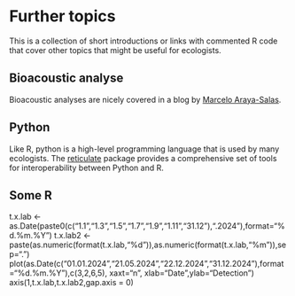 
# Further topics {#furthertopics}

This is a collection of short introductions or links with commented R code that cover other topics that might be useful for ecologists.

## Bioacoustic analyse
Bioacoustic analyses are nicely covered in a blog by [Marcelo Araya-Salas](https://marce10.github.io).

## Python {#python}
Like R, python is a high-level programming language that is used by many ecologists. The [reticulate](https://rstudio.github.io/reticulate/index.html) package provides a comprehensive set of tools for interoperability between Python and R. 

## Some R



t.x.lab <- as.Date(paste0(c("1.1","1.3","1.5","1.7","1.9","1.11","31.12"),".2024"),format="%d.%m.%Y")
t.x.lab2 <- paste(as.numeric(format(t.x.lab,"%d")),as.numeric(format(t.x.lab,"%m")),sep=".")
plot(as.Date(c("01.01.2024","21.05.2024","22.12.2024","31.12.2024"),format="%d.%m.%Y"),c(3,2,6,5), xaxt="n",
     xlab="Date",ylab="Detection")
axis(1,t.x.lab,t.x.lab2,gap.axis = 0)




